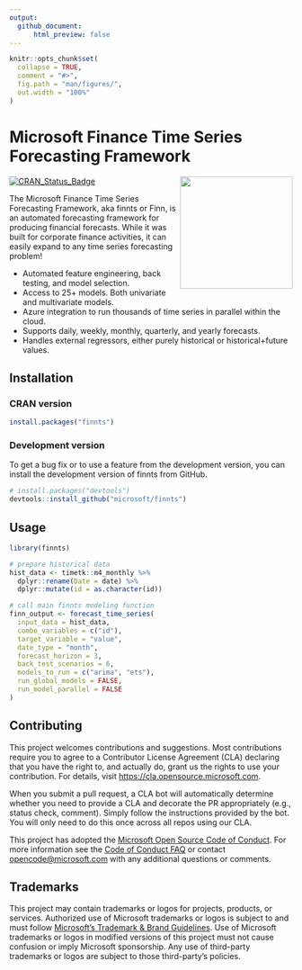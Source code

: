 ```yaml
---
output: 
  github_document:
      html_preview: false
---
```


<!-- README.md is generated from README.Rmd. Please edit that file -->

```r
knitr::opts_chunk$set(
  collapse = TRUE,
  comment = "#>",
  fig.path = "man/figures/",
  out.width = "100%"
)
```

# Microsoft Finance Time Series Forecasting Framework

<img src="man/figures/logo.png" align="right" height="200" style="float:right; height:200px;"/>

<!-- badges: start -->

[![CRAN_Status_Badge](http://www.r-pkg.org/badges/version/finnts)](https://cran.r-project.org/package=finnts)

<!-- badges: end -->

The Microsoft Finance Time Series Forecasting Framework, aka finnts or Finn, is an automated forecasting framework for producing financial forecasts. While it was built for corporate finance activities, it can easily expand to any time series forecasting problem!

-   Automated feature engineering, back testing, and model selection.
-   Access to 25+ models. Both univariate and multivariate models.
-   Azure integration to run thousands of time series in parallel within the cloud.
-   Supports daily, weekly, monthly, quarterly, and yearly forecasts.
-   Handles external regressors, either purely historical or historical+future values.

## Installation

### CRAN version

``` r
install.packages("finnts")
```

### Development version

To get a bug fix or to use a feature from the development version, you can install the development version of finnts from GitHub.

``` r
# install.packages("devtools")
devtools::install_github("microsoft/finnts")
```

## Usage

``` r
library(finnts)

# prepare historical data
hist_data <- timetk::m4_monthly %>%
  dplyr::rename(Date = date) %>%
  dplyr::mutate(id = as.character(id))

# call main finnts modeling function
finn_output <- forecast_time_series(
  input_data = hist_data,
  combo_variables = c("id"),
  target_variable = "value",
  date_type = "month",
  forecast_horizon = 3,
  back_test_scenarios = 6, 
  models_to_run = c("arima", "ets"), 
  run_global_models = FALSE, 
  run_model_parallel = FALSE
)
```

## Contributing

This project welcomes contributions and suggestions. Most contributions require you to agree to a Contributor License Agreement (CLA) declaring that you have the right to, and actually do, grant us the rights to use your contribution. For details, visit <https://cla.opensource.microsoft.com>.

When you submit a pull request, a CLA bot will automatically determine whether you need to provide a CLA and decorate the PR appropriately (e.g., status check, comment). Simply follow the instructions provided by the bot. You will only need to do this once across all repos using our CLA.

This project has adopted the [Microsoft Open Source Code of Conduct](https://opensource.microsoft.com/codeofconduct/). For more information see the [Code of Conduct FAQ](https://opensource.microsoft.com/codeofconduct/faq/) or contact [opencode\@microsoft.com](mailto:opencode@microsoft.com) with any additional questions or comments.

## Trademarks

This project may contain trademarks or logos for projects, products, or services. Authorized use of Microsoft trademarks or logos is subject to and must follow [Microsoft's Trademark & Brand Guidelines](https://www.microsoft.com/en-us/legal/intellectualproperty/trademarks). Use of Microsoft trademarks or logos in modified versions of this project must not cause confusion or imply Microsoft sponsorship. Any use of third-party trademarks or logos are subject to those third-party's policies.
